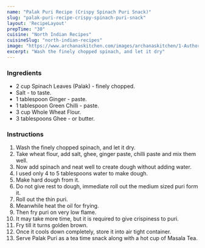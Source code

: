 ---
name: "Palak Puri Recipe (Crispy Spinach Puri Snack)"
slug: "palak-puri-recipe-crispy-spinach-puri-snack"
layout: 'RecipeLayout'
prepTime: "30"
cuisine: "North Indian Recipes"
cuisineSlug: "north-indian-recipes"
image: "https://www.archanaskitchen.com/images/archanaskitchen/1-Author/Reena_vyas/Palak_Puri__How_to_make_Crispy_Spinach_Puri_Sanck.jpg"
excerpt: "Wash the finely chopped spinach, and let it dry"
---

### Ingredients

- 2 cup Spinach Leaves (Palak) - finely chopped.
- Salt - to taste.
- 1 tablespoon Ginger - paste.
- 1 tablespoon Green Chilli - paste.
- 3 cup Whole Wheat Flour.
- 3 tablespoons Ghee - or butter.

### Instructions

1. Wash the finely chopped spinach, and let it dry.
1. Take wheat flour, add salt, ghee, ginger paste, chilli paste and mix them well.
1. Now add spinach and neat well to create dough without adding water.
1. I used only 4 to 5 tablespoons water to make dough.
1. Make hard dough from it.
1. Do not give rest to dough, immediate roll out the medium sized puri form it.
1. Roll out the thin puri.
1. Meanwhile heat the oil for frying.
1. Then fry puri on very low flame.
1. It may take more time, but it is required to give crispiness to puri.
1. Fry till it turns golden brown.
1. Once it cools down completely, store it into air tight container.
1. Serve Palak Puri as a tea time snack along with a hot cup of Masala Tea.
